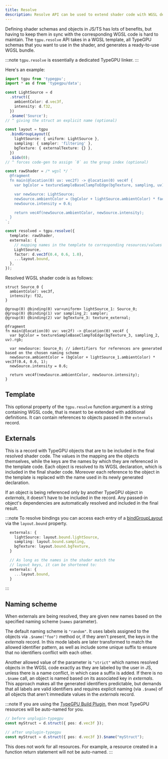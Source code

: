 ```yaml
---
title: Resolve
description: Resolve API can be used to extend shader code with WGSL definitions of TypeGPU-defined objects.
---
```


Defining shader schemas and objects in JS/TS has lots of benefits, but having to keep them in sync with the corresponding WGSL code is hard to maintain.
The `tgpu.resolve` API takes in a WGSL template, all TypeGPU schemas that you want to use in the shader, and generates a ready-to-use WGSL bundle.

:::note
`tgpu.resolve` is essentially a dedicated TypeGPU linker.
:::

Here's an example:
```ts
import tgpu from 'typegpu';
import * as d from 'typegpu/data';

const LightSource = d
  .struct({
    ambientColor: d.vec3f,
    intensity: d.f32,
  })
  .$name('Source');
// ^ giving the struct an explicit name (optional)

const layout = tgpu
  .bindGroupLayout({
    lightSource: { uniform: LightSource },
    sampling: { sampler: 'filtering' },
    bgTexture: { externalTexture: {} },
  })
  .$idx(0);
// ^ forces code-gen to assign `0` as the group index (optional)

const rawShader = /* wgsl */ `
  @fragment
  fn main(@location(0) uv: vec2f) -> @location(0) vec4f {
    var bgColor = textureSampleBaseClampToEdge(bgTexture, sampling, uv).rgb;

    var newSource: LightSource;
    newSource.ambientColor = (bgColor + lightSource.ambientColor) * factor;
    newSource.intensity = 0.6;

    return vec4f(newSource.ambientColor, newSource.intensity);
  }
`;

const resolved = tgpu.resolve({
  template: rawShader,
  externals: {
    // mapping names in the template to corresponding resources/values
    LightSource,
    factor: d.vec3f(0.4, 0.6, 1.0),
    ...layout.bound,
  },
});
```

Resolved WGSL shader code is as follows:

```wgsl
struct Source_0 {
  ambientColor: vec3f,
  intensity: f32,
}

@group(0) @binding(0) var<uniform> lightSource_1: Source_0;
@group(0) @binding(1) var sampling_2: sampler;
@group(0) @binding(2) var bgTexture_3: texture_external;

@fragment
fn main(@location(0) uv: vec2f) -> @location(0) vec4f {
  var bgColor = textureSampleBaseClampToEdge(bgTexture_3, sampling_2, uv).rgb;

  var newSource: Source_0; // identifiers for references are generated based on the chosen naming scheme
  newSource.ambientColor = (bgColor + lightSource_1.ambientColor) * vec3f(0.4, 0.6, 1);
  newSource.intensity = 0.6;

  return vec4f(newSource.ambientColor, newSource.intensity);
}
```

## Template

This optional property of the `tgpu.resolve` function argument is a string containing WGSL code, that is meant to be extended with additional definitions. 
It can contain references to objects passed in the `externals` record.

## Externals

This is a record with TypeGPU objects that are to be included in the final resolved shader code. 
The values in the mapping are the objects themselves, while the keys are the names by which they are referenced in the template code.
Each object is resolved to its WGSL declaration, which is included in the final shader code.
Moreover each reference to the object in the template is replaced with the name used in its newly generated declaration.

If an object is being referenced only by another TypeGPU object in *externals*, it doesn't have to be included in the record.
Any passed-in object's dependencies are automatically resolved and included in the final result.

:::note
To resolve bindings you can access each entry of a [bindGroupLayout](/TypeGPU/fundamentals/bind-groups) via the `layout.bound` property.

```ts
  externals: {
    lightSource: layout.bound.lightSource,
    sampling: layout.bound.sampling,
    bgTexture: layout.bound.bgTexture,
  }

  // As long as the names in the shader match the
  // layout keys, it can be shortened to:
  externals: {
    ...layout.bound,
  }
```

:::

## Naming scheme

When externals are being resolved, they are given new names based on the specified naming scheme (`names` parameter).

The default naming scheme is `"random"`. 
It uses labels assigned to the objects via `.$name("foo")` method or, if they aren't present, the keys in the *externals* record.
In this mode labels are later transformed to match the allowed identifier pattern, as well as include some unique suffix to ensure that no identifiers conflict with each other.

Another allowed value of the parameter is `"strict"` which names resolved objects in the WGSL code exactly as they are labeled by the user in JS, unless there is a name conflict, in which case a suffix is added.
If there is no `.$name` call, an object is named based on its associated key in *externals*.
This approach makes all the generated identifiers predictable, but demands that all labels are valid identifiers
and requires explicit naming (via `.$name`) of all objects that aren't immediate values in the *externals* record.

:::note
If you are using the [TypeGPU Build Plugin](/TypeGPU/tooling/unplugin-typegpu), then most TypeGPU resources will be auto-named for you.

```ts
// before unplugin-typegpu
const myStruct = d.struct({ pos: d.vec3f });

// after unplugin-typegpu
const myStruct = d.struct({ pos: d.vec3f }).$name("myStruct");
```

This does not work for all resources.
For example, a resource created in a function return statement will not be auto-named.
:::

